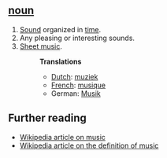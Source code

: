 ==[[noun]]==

# [[Sound]] organized in [[time]].
# Any pleasing or interesting sounds.
# [[Sheet music]].
#:'''Translations'''
#:*[[Dutch]]: [[muziek]]
#:*[[French]]: [[musique]]
#:*German: [[Musik]]

== Further reading ==

* [[w:music|Wikipedia article on music]]
* [[w:definition of music|Wikipedia article on the definition of music]]